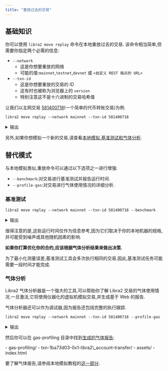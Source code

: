 ```yaml
---
title: "重放过去的交易"
---
```



## 基础知识

你可以使用 `libra2 move replay` 命令在本地重放过去的交易.
该命令相当简单,但需要你指定两个必需的信息:

- `--network`
  - 这是你想要重放的网络
  - 可能的值:`mainnet`,`testnet`,`devnet` 或 `<自定义 REST 端点的 URL>`
- `--txn-id`
  - 这是你想要重放的交易的 ID
  - 这有时也被称为浏览器上的 `version`
  - 特别注意这不是十六进制的交易哈希值

让我们以主网交易 [581400718](https://explorer.libra2labs.com/txn/581400718?network=mainnet)(一个简单的代币转账交易)为例.

```shellscript filename="Terminal"
libra2 move replay --network mainnet --txn-id 581400718
```

<details>
  <summary>输出</summary>

  ```shellscript
  从 RestApi 获取了 1/1 个交易。
  正在重放交易...
  {
    "Result": {
      "transaction_hash": "0x1ba73d03a0442a845735a17c7be46f3b51e2acb0e5cf68749305c5a17539ac63",
      "gas_used": 7,
      "gas_unit_price": 100,
      "sender": "c94e16736910cc160347d01de345407fe2d350fce5635ac1150319b0fbf5630e",
      "sequence_number": 14637,
      "success": true,
      "version": 581400718,
      "vm_status": "status EXECUTED of type Execution"
    }
  }
  ```
</details>

另外,如果你想模拟一个新的交易,请查看[本地模拟,基准测试和气体分析](/zh/build/cli/working-with-move-contracts/local-simulation-benchmarking-and-gas-profiling).

## 替代模式

与本地模拟类似,重放命令可以通过以下选项之一进行增强:

- `--benchmark`:对交易进行基准测试并报告运行时间.
- `--profile-gas`:对交易进行气体使用情况的详细分析.

### 基准测试

```shellscript filename="Terminal"
libra2 move replay --network mainnet --txn-id 581400718 --benchmark
```

<details>
  <summary>输出</summary>

  ```shellscript
  从 RestApi 获取了 1/1 个交易。
  正在对交易进行基准测试...
  运行时间（冷代码缓存）：914.821µs
  运行时间（热代码缓存）：820.189µs
  {
    "Result": {
      "transaction_hash": "0x1ba73d03a0442a845735a17c7be46f3b51e2acb0e5cf68749305c5a17539ac63",
      "gas_used": 7,
      "gas_unit_price": 100,
      "sender": "c94e16736910cc160347d01de345407fe2d350fce5635ac1150319b0fbf5630e",
      "sequence_number": 14637,
      "success": true,
      "version": 581400718,
      "vm_status": "status EXECUTED of type Execution"
    }
  }
  ```
</details>

值得注意的是,这些运行时间仅作为信息参考,因为它们取决于你的本地机器的规格,并可能受到噪声或其他随机因素的影响.

**如果你打算优化你的合约,应该根据气体分析结果来做出决策.**

<Aside type="note" emoji="ℹ️">
  为了最小化测量误差,基准测试工具会多次执行相同的交易.因此,基准测试任务可能需要一段时间才能完成.
</Aside>

### 气体分析

Libra2 气体分析器是一个强大的工具,可以帮助你了解 Libra2 交易的气体使用情况.一旦激活,它将使用仪器化的虚拟机模拟交易,并生成基于 Web 的报告.

气体分析器还可以作为调试器,因为报告还包括完整的执行跟踪.

```shellscript filename="Terminal"
libra2 move replay --network mainnet --txn-id 581400718 --profile-gas
```

<details>
  <summary>输出</summary>

  ```shellscript
  从 RestApi 获取了 1/1 个交易。
  正在分析交易...
  气体报告已保存到 gas-profiling/txn-1ba73d03-0x1-libra2_account-transfer。
  {
    "Result": {
      "transaction_hash": "0x1ba73d03a0442a845735a17c7be46f3b51e2acb0e5cf68749305c5a17539ac63",
      "gas_used": 7,
      "gas_unit_price": 100,
      "sender": "c94e16736910cc160347d01de345407fe2d350fce5635ac1150319b0fbf5630e",
      "sequence_number": 14637,
      "success": true,
      "version": 581400718,
      "vm_status": "status EXECUTED of type Execution"
    }
  }
  ```
</details>

然后你可以在 gas-profiling 目录中找到[生成的气体报告](/zh/gas-profiling/sample-report-2/index.html):

<FileTree>
  - gas-profiling/
    - txn-1ba73d03-0x1-libra2\_account-transfer/
      - assets/
      - index.html
</FileTree>

要了解气体报告,请参阅本地模拟教程的[这一部分](/zh/build/cli/working-with-move-contracts/local-simulation-benchmarking-and-gas-profiling#understanding-the-gas-report).

